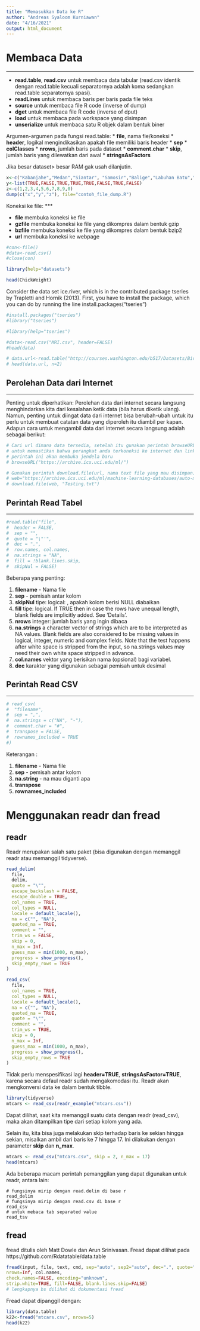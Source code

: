 ```yaml
---
title: "Memasukkan Data ke R"
author: "Andreas Syaloom Kurniawan"
date: "4/16/2021"
output: html_document
---
```


# Membaca Data

------------------------------------------------------------------------

-   **read.table**, **read.csv** untuk membaca data tabular (read.csv identik dengan read.table kecuali separatornya adalah koma sedangkan read.table separatornya spasi).
-   **readLines** untuk membaca baris per baris pada file teks
-   **source** untuk membaca file R code (inverse of dump)
-   **dget** untuk membaca file R code (inverse of dput)
-   **load** untuk membaca pada workspace yang disimpan
-   **unserialize** untuk membaca satu R objek dalam bentuk biner

Argumen-argumen pada fungsi read.table: \* **file**, nama fie/koneksi \* **header**, logikal mengindikasikan apakah file memiliki baris header \* **sep** \* **colClasses** \* **nrows**, jumlah baris pada dataset \* **comment.char** \* **skip**, jumlah baris yang dilewatkan dari awal \* **stringsAsFactors**

Jika besar dataset\> besar RAM gak usah dilanjutin.

```r
x<-c("Kabanjahe","Medan","Siantar", "Samosir","Balige","Labuhan Batu","Padang Sidempuan","Rantau Prapat")
y<-list(TRUE,FALSE,TRUE,TRUE,TRUE,FALSE,TRUE,FALSE)
z<-c(1,2,3,4,5,6,7,8,9,0)
dump(c("x","y","z"), file="contoh_file_dump.R")
```

Koneksi ke file: \*\*\*

-   **file** membuka koneksi ke file
-   **gzfile** membuka koneksi ke file yang dikompres dalam bentuk gzip
-   **bzfile** membuka koneksi ke file yang dikompres dalam bentuk bzip2
-   **url** membuka koneksi ke webpage

```r
#con<-file()
#data<-read.csv()
#close(con)
```

```r
library(help="datasets")
```

```r
head(ChickWeight)
```

Consider the data set ice.river, which is in the contributed package tseries by Trapletti and Hornik (2013). First, you have to install the package, which you can do by running the line install.packages("tseries")

```r
#install.packages("tseries")
#library("tseries")
```

```r
#library(help="tseries")
```

```r
#data<-read.csv("MRI.csv", header=FALSE)
#head(data)
```

```r
# data.url<-read.table("http://courses.washington.edu/b517/Datasets/BirthsKingCounty2001.txt", fill = TRUE)
# head(data.url, n=2)
```

## Perolehan Data dari Internet

------------------------------------------------------------------------

Penting untuk diperhatikan: Perolehan data dari internet secara langsung menghindarkan kita dari kesalahan ketik data (bila harus diketik ulang). Namun, penting untuk diingat data dari internet bisa berubah-ubah untuk itu perlu untuk membuat catatan data yang diperoleh itu diambil per kapan. Adapun cara untuk mengambil data dari internet secara langsung adalah sebagai berikut:

```r
# Cari url dimana data tersedia, setelah itu gunakan perintah browseURL
# untuk memastikan bahwa perangkat anda terkoneksi ke internet dan link unduh data tersebut berfungsi
# perintah ini akan membuka jendela baru
# browseURL("https://archive.ics.uci.edu/ml/")
```

```r
# Gunakan perintah download.file(url, nama text file yang mau disimpan) untuk mengunduh data langsung ke folder root
# web="https://archive.ics.uci.edu/ml/machine-learning-databases/auto-mpg/auto-mpg.data"
# download.file(web, "Testing.txt")
```

## Perintah Read Tabel

------------------------------------------------------------------------

```r
#read.table("file",
#  header = FALSE,
#  sep = "",
#  quote = "\"'",
#  dec = ".",
#  row.names, col.names,            
#  na.strings = "NA",
#  fill = !blank.lines.skip,
#  skipNul = FALSE)
```

Beberapa yang penting:

1.  **filename** - Nama file
2.  **sep** - pemisah antar kolom
3.  **skipNul** tipe: logical: , apakah kolom berisi NULL diabaikan
4.  **fill** tipe: logical. If TRUE then in case the rows have unequal length, blank fields are implicitly added. See 'Details'.
5.  **nrows** integer: jumlah baris yang ingin dibaca
6.  **na.strings** a character vector of strings which are to be interpreted as NA values. Blank fields are also considered to be missing values in logical, integer, numeric and complex fields. Note that the test happens after white space is stripped from the input, so na.strings values may need their own white space stripped in advance.
7.  **col.names** vektor yang berisikan nama (opsional) bagi variabel.
8.  **dec** karakter yang digunakan sebagai pemisah untuk desimal

## Perintah Read CSV

------------------------------------------------------------------------

```r
# read_csv(
#  "filename",
#  sep = ",",
#  na.strings = c("NA", "-"),
#  comment.char = "#",
#  transpose = FALSE,
#  rownames_included = TRUE
#)
```

Keterangan :

1.  **filename** - Nama file
2.  **sep** - pemisah antar kolom
3.  **na.string** - na mau diganti apa
4.  **transpose**
5.  **rownames_included**

# Menggunakan __readr__ dan __fread__

## readr
Readr merupakan salah satu paket (bisa digunakan dengan memanggil readr atau memanggil tidyverse). 

```r
read_delim(
  file,
  delim,
  quote = "\"",
  escape_backslash = FALSE,
  escape_double = TRUE,
  col_names = TRUE,
  col_types = NULL,
  locale = default_locale(),
  na = c("", "NA"),
  quoted_na = TRUE,
  comment = "",
  trim_ws = FALSE,
  skip = 0,
  n_max = Inf,
  guess_max = min(1000, n_max),
  progress = show_progress(),
  skip_empty_rows = TRUE
)

read_csv(
  file,
  col_names = TRUE,
  col_types = NULL,
  locale = default_locale(),
  na = c("", "NA"),
  quoted_na = TRUE,
  quote = "\"",
  comment = "",
  trim_ws = TRUE,
  skip = 0,
  n_max = Inf,
  guess_max = min(1000, n_max),
  progress = show_progress(),
  skip_empty_rows = TRUE
)
```

Tidak perlu menspesifikasi lagi __header=TRUE__, __stringsAsFactor=TRUE__, karena secara defaul readr sudah mengakomodasi itu. Readr akan mengkonversi data ke dalam bentuk tibble. 

```r
library(tidyverse)
mtcars <- read_csv(readr_example("mtcars.csv"))
```
Dapat dilihat, saat kita memanggil suatu data dengan readr (read_csv), maka akan ditampilkan tipe dari setiap kolom yang ada.

Selain itu, kita bisa juga melakukan skip terhadap baris ke sekian hingga sekian, misalkan ambil dari baris ke 7 hingga 17. Ini dilakukan dengan parameter  __skip__ dan __n_max__.


```r
mtcars <- read_csv("mtcars.csv", skip = 2, n_max = 17)
head(mtcars)
```
Ada beberapa macam perintah pemanggilan yang dapat digunakan untuk readr, antara lain:

```jenis
# fungsinya mirip dengan read.delim di base r
read_delim
# fungsinya mirip dengan read.csv di base r
read_csv
# untuk mebaca tab separated value
read_tsv
```
## fread

fread ditulis oleh Matt Dowle dan Arun Srinivasan. Fread dapat dilihat pada  https://github.com/Rdatatable/data.table

```r
fread(input, file, text, cmd, sep="auto", sep2="auto", dec=".", quote="\"",
nrows=Inf, col.names,
check.names=FALSE, encoding="unknown",
strip.white=TRUE, fill=FALSE, blank.lines.skip=FALSE)
# lengkapnya bs dilihat di dokumentasi fread
```

Fread dapat dipanggil dengan:
```r
library(data.table)
k22<-fread("mtcars.csv", nrows=5)
head(k22)
```